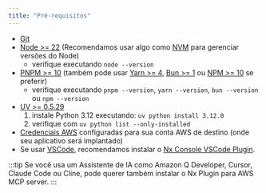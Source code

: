 ```yaml
---
title: "Pré-requisitos"
---
```





- [Git](https://git-scm.com/book/en/v2/Getting-Started-Installing-Git)
- [Node >= 22](https://nodejs.org/en/download) (Recomendamos usar algo como [NVM](https://github.com/nvm-sh/nvm) para gerenciar versões do Node)
  - verifique executando `node --version`
- [PNPM >= 10](https://pnpm.io/installation#using-npm) (também pode usar [Yarn >= 4](https://yarnpkg.com/getting-started/install), [Bun >= 1](https://bun.sh/docs/installation) ou [NPM >= 10](https://nodejs.org/en/learn/getting-started/an-introduction-to-the-npm-package-manager) se preferir)
  - verifique executando `pnpm --version`, `yarn --version`, `bun --version` ou `npm --version`
- [UV >= 0.5.29](https://docs.astral.sh/uv/getting-started/installation/)
  1. instale Python 3.12 executando: `uv python install 3.12.0`
  2. verifique com `uv python list --only-installed`
- [Credenciais AWS](https://docs.aws.amazon.com/sdkref/latest/guide/access.html) configuradas para sua conta AWS de destino (onde seu aplicativo será implantado)
- Se usar [VSCode](https://code.visualstudio.com/), recomendamos instalar o [Nx Console VSCode Plugin](https://marketplace.visualstudio.com/items?itemName=nrwl.angular-console).

:::tip
Se você usa um Assistente de IA como Amazon Q Developer, Cursor, Claude Code ou Cline, pode querer também <Link path="/get_started/building-with-ai">instalar o Nx Plugin para AWS MCP server.</Link>
:::